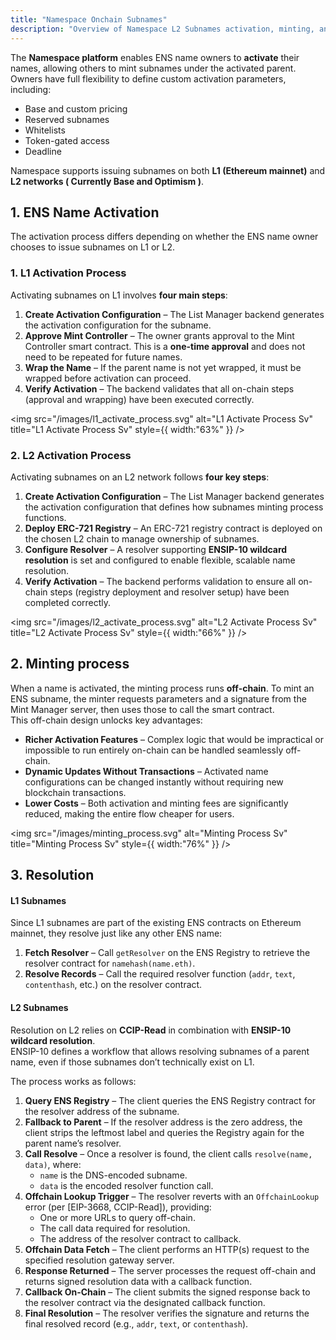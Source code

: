 ```yaml
---
title: "Namespace Onchain Subnames"
description: "Overview of Namespace L2 Subnames activation, minting, and resolution processes"
---
```


The **Namespace platform** enables ENS name owners to **activate** their names, allowing others to mint subnames under the activated parent. Owners have full flexibility to define custom activation parameters, including:

- Base and custom pricing
- Reserved subnames
- Whitelists
- Token-gated access
- Deadline

Namespace supports issuing subnames on both **L1 (Ethereum mainnet)** and **L2 networks ( Currently Base and Optimism )**.

## **1. ENS Name Activation**

The activation process differs depending on whether the ENS name owner chooses to issue subnames on L1 or L2.

### 1. L1 Activation Process

Activating subnames on L1 involves **four main steps**:

1. **Create Activation Configuration** – The List Manager backend generates the activation configuration for the subname.
2. **Approve Mint Controller** – The owner grants approval to the Mint Controller smart contract. This is a **one-time approval** and does not need to be repeated for future names.
3. **Wrap the Name** – If the parent name is not yet wrapped, it must be wrapped before activation can proceed.
4. **Verify Activation** – The backend validates that all on-chain steps (approval and wrapping) have been executed correctly.

<img
  src="/images/l1_activate_process.svg"
  alt="L1 Activate Process Sv"
  title="L1 Activate Process Sv"
  style={{ width:"63%" }}
/>

### 2. L2 Activation Process

Activating subnames on an L2 network follows **four key steps**:

1. **Create Activation Configuration** – The List Manager backend generates the activation configuration that defines how subnames minting process functions.
2. **Deploy ERC-721 Registry** – An ERC-721 registry contract is deployed on the chosen L2 chain to manage ownership of subnames.
3. **Configure Resolver** – A resolver supporting **ENSIP-10 wildcard resolution** is set and configured to enable flexible, scalable name resolution.
4. **Verify Activation** – The backend performs validation to ensure all on-chain steps (registry deployment and resolver setup) have been completed correctly.

<img
  src="/images/l2_activate_process.svg"
  alt="L2 Activate Process Sv"
  title="L2 Activate Process Sv"
  style={{ width:"66%" }}
/>

## 2. Minting process

When a name is activated, the minting process runs **off-chain**. To mint an ENS subname, the minter requests parameters and a signature from the Mint Manager server, then uses those to call the smart contract.\
This off-chain design unlocks key advantages:

- **Richer Activation Features** – Complex logic that would be impractical or impossible to run entirely on-chain can be handled seamlessly off-chain.
- **Dynamic Updates Without Transactions** – Activated name configurations can be changed instantly without requiring new blockchain transactions.
- **Lower Costs** – Both activation and minting fees are significantly reduced, making the entire flow cheaper for users.

<img
  src="/images/minting_process.svg"
  alt="Minting Process Sv"
  title="Minting Process Sv"
  style={{ width:"76%" }}
/>

## 3. Resolution

#### L1 Subnames

Since L1 subnames are part of the existing ENS contracts on Ethereum mainnet, they resolve just like any other ENS name:

1. **Fetch Resolver** – Call `getResolver` on the ENS Registry to retrieve the resolver contract for `namehash(name.eth)`.
2. **Resolve Records** – Call the required resolver function (`addr`, `text`, `contenthash`, etc.) on the resolver contract.

#### L2 Subnames

Resolution on L2 relies on **CCIP-Read** in combination with **ENSIP-10 wildcard resolution**.\
ENSIP-10 defines a workflow that allows resolving subnames of a parent name, even if those subnames don’t technically exist on L1.

The process works as follows:

1. **Query ENS Registry** – The client queries the ENS Registry contract for the resolver address of the subname.
2. **Fallback to Parent** – If the resolver address is the zero address, the client strips the leftmost label and queries the Registry again for the parent name’s resolver.
3. **Call Resolve** – Once a resolver is found, the client calls `resolve(name, data)`, where:
   - `name` is the DNS-encoded subname.
   - `data` is the encoded resolver function call.
4. **Offchain Lookup Trigger** – The resolver reverts with an `OffchainLookup` error (per [EIP-3668, CCIP-Read]), providing:
   - One or more URLs to query off-chain.
   - The call data required for resolution.
   - The address of the resolver contract to callback.
5. **Offchain Data Fetch** – The client performs an HTTP(s) request to the specified resolution gateway server.
6. **Response Returned** – The server processes the request off-chain and returns signed resolution data with a callback function.
7. **Callback On-Chain** – The client submits the signed response back to the resolver contract via the designated callback function.
8. **Final Resolution** – The resolver verifies the signature and returns the final resolved record (e.g., `addr`, `text`, or `contenthash`).